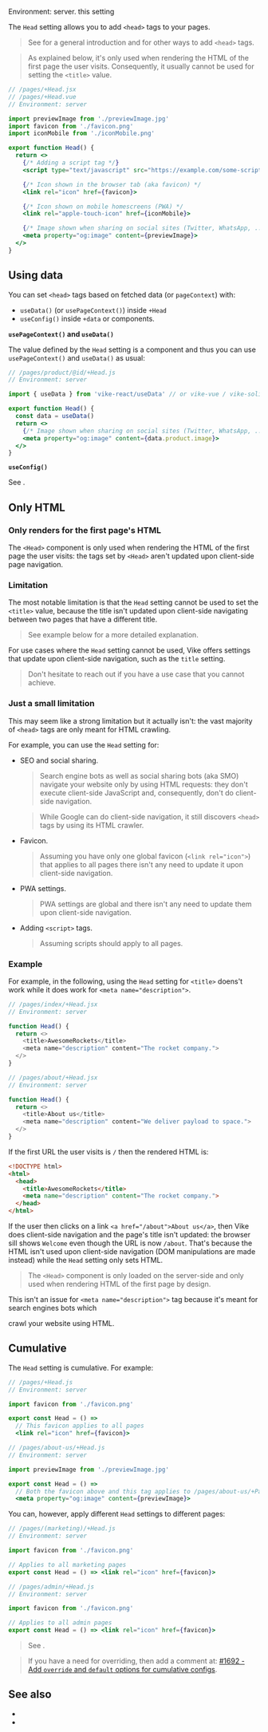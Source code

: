 

Environment: server.
<ImplementedBy noCustomGuide>this setting</ImplementedBy>

The `Head` setting allows you to add `<head>` tags to your pages.

> See <Link href="/head" /> for a general introduction and for other ways to add `<head>` tags.

> As explained <Link href="#only-html">below</Link>, it's only used when rendering the HTML of the first page the user visits. Consequently, it usually cannot be used for setting the `<title>` value.

```jsx
// /pages/+Head.jsx
// /pages/+Head.vue
// Environment: server

import previewImage from './previewImage.jpg'
import favicon from './favicon.png'
import iconMobile from './iconMobile.png'

export function Head() {
  return <>
    {/* Adding a script tag */}
    <script type="text/javascript" src="https://example.com/some-script.js"></script>

    {/* Icon shown in the browser tab (aka favicon) */
    <link rel="icon" href={favicon}>

    {/* Icon shown on mobile homescreens (PWA) */
    <link rel="apple-touch-icon" href={iconMobile}>

    {/* Image shown when sharing on social sites (Twitter, WhatsApp, ...) */}
    <meta property="og:image" content={previewImage}>
  </>
}
```

## Using data

You can set `<head>` tags based on fetched data (or <Link href="/pageContext">`pageContext`</Link>) with:

- `useData()` (or `usePageContext()`) inside `+Head`
- `useConfig()` inside `+data` or components.

**`usePageContext()` and `useData()`**

The value defined by the `Head` setting is a component and thus you can use <Link href="/usePageContext">`usePageContext()`</Link> and <Link href="/useData">`useData()`</Link> as usual:

```jsx
// /pages/product/@id/+Head.js
// Environment: server

import { useData } from 'vike-react/useData' // or vike-vue / vike-solid

export function Head() {
  const data = useData()
  return <>
    {/* Image shown when sharing on social sites (Twitter, WhatsApp, ...) */}
    <meta property="og:image" content={data.product.image}>
  </>
}
```

**`useConfig()`**

See <Link href="/useConfig"/>.


## Only HTML

### Only renders for the first page's HTML

The `<Head>` component is only used when rendering the HTML of the first page the user visits: the tags set by `<Head>` aren't updated upon <Link href="/client-routing">client-side page navigation</Link>.

### Limitation

The most notable limitation is that the `Head` setting cannot be used to set the `<title>` value, because the title isn't updated upon client-side navigating between two pages that have a different title.

> See <Link href="#example">example below</Link> for a more detailed explanation.

For use cases where the `Head` setting cannot be used, Vike offers settings that update upon client-side navigation, such as the <Link href="/title">`title` setting</Link>.

> Don't hesitate to reach out if you have a use case that you cannot achieve.


### Just a small limitation

This may seem like a strong limitation but it actually isn't: the vast majority of `<head>` tags are only meant for HTML crawling.

For example, you can use the `Head` setting for:

- SEO and social sharing.
  > Search engine bots as well as social sharing bots (aka SMO) navigate your website only by using HTML requests: they don't execute client-side JavaScript and, consequently, don't do client-side navigation.

  > While Google can do client-side navigation, it still discovers `<head>` tags by using its HTML crawler.
- Favicon.
  > Assuming you have only one global favicon (`<link rel="icon">`) that applies to all pages there isn't any need to update it upon client-side navigation.
- PWA settings.
  > PWA settings are global and there isn't any need to update them upon client-side navigation.
- Adding `<script>` tags.
  > Assuming scripts should apply to all pages.

### Example

For example, in the following, using the `Head` setting for `<title>` doens't work while it does work for `<meta name="description">`.

```js
// /pages/index/+Head.jsx
// Environment: server

function Head() {
  return <>
    <title>AwesomeRockets</title>
    <meta name="description" content="The rocket company.">
  </>
}
```
```js
// /pages/about/+Head.jsx
// Environment: server

function Head() {
  return <>
    <title>About us</title>
    <meta name="description" content="We deliver payload to space.">
  </>
}
```

If the first URL the user visits is `/` then the rendered HTML is:

```html
<!DOCTYPE html>
<html>
  <head>
    <title>AwesomeRockets</title>
    <meta name="description" content="The rocket company.">
  </head>
</html>
```

If the user then clicks on a link `<a href="/about">About us</a>`, then Vike does client-side navigation and the page's title isn't updated: the browser sill shows `Welcome` even though the URL is now `/about`. That's because the <Link href="/client-routing">HTML isn't used upon client-side navigation (DOM manipulations are made instead)</Link> while the `Head` setting only sets HTML.

> The `<Head>` component is only loaded on the server-side and only used when rendering HTML of the first page by design.

This isn't an issue for `<meta name="description">` tag because it's meant for search engines bots which
<Link href="#:~:text=Search%20engine%20bots%20as%20well%20as%20social%20sharing%20bots%20(aka%20SMO)%20navigate%20your%20website%20only%20by%20using%20HTML%20requests">crawl your website using HTML</Link>.


## Cumulative

The `Head` setting is cumulative. For example:

```jsx
// /pages/+Head.js
// Environment: server

import favicon from './favicon.png'

export const Head = () =>
  // This favicon applies to all pages
  <link rel="icon" href={favicon}>
```

```jsx
// /pages/about-us/+Head.js
// Environment: server

import previewImage from './previewImage.jpg'

export const Head = () =>
  // Both the favicon above and this tag applies to /pages/about-us/+Page.js
  <meta property="og:image" content={previewImage}>
```

You can, however, apply different `Head` settings to different pages:

```jsx
// /pages/(marketing)/+Head.js
// Environment: server

import favicon from './favicon.png'

// Applies to all marketing pages
export const Head = () => <link rel="icon" href={favicon}>
```

```jsx
// /pages/admin/+Head.js
// Environment: server

import favicon from './favicon.png'

// Applies to all admin pages
export const Head = () => <link rel="icon" href={favicon}>
```

> See <Link href="/config#inheritance"/>.


> If you have a need for overriding, then add a comment at: [#1692 - Add `override` and `default` options for cumulative configs](https://github.com/vikejs/vike/issues/1692).


## See also

- <Link href="/title" />
- <Link href="/head" />
